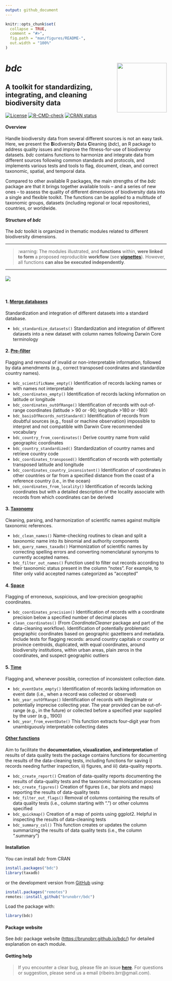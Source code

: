 ---
output: github_document
---

<!-- README.md is generated from README.Rmd. Please edit that file -->

```{r, include = FALSE}
knitr::opts_chunk$set(
  collapse = TRUE,
  comment = "#>",
  fig.path = "man/figures/README-",
  out.width = "100%"
)
```

# ***bdc*** <a href='https://github.com/brunobrr/bdc'><img src="https://raw.githubusercontent.com/brunobrr/bdc/master/man/figures/logo.png" align="right" width="155"/></a>

## **A toolkit for standardizing, integrating, and cleaning biodiversity data**

<!-- badges: start -->

[![License](https://img.shields.io/badge/license-GPL%20(%3E=%203)-lightgrey.svg?style=flat)](http://www.gnu.org/licenses/gpl-3.0.html) [![R-CMD-check](https://github.com/brunobrr/bdc/actions/workflows/R-CMD-check.yaml/badge.svg)](https://github.com/brunobrr/bdc/actions/workflows/R-CMD-check.yaml) [![CRAN status](https://www.r-pkg.org/badges/version/bdc)](https://CRAN.R-project.org/package=bdc)

<!-- badges: end -->

#### **Overview**

Handle biodiversity data from several different sources is not an easy task. Here, we present the **B**iodiversity **D**ata **C**leaning (*bdc*), an R package to address quality issues and improve the fitness-for-use of biodiversiy datasets. *bdc* contains functions to harmonize and integrate data from different sources following common standards and protocols, and implements various tests and tools to flag, document, clean, and correct taxonomic, spatial, and temporal data.

Compared to other available R packages, the main strengths of the *bdc* package are that it brings together available tools – and a series of new ones – to assess the quality of different dimensions of biodiversity data into a single and flexible toolkit. The functions can be applied to a multitude of taxonomic groups, datasets (including regional or local repositories), countries, or worldwide.

#### **Structure of *bdc***

The *bdc* toolkit is organized in thematic modules related to different biodiversity dimensions.

------------------------------------------------------------------------

> :warning: The modules illustrated, and **functions** within, **were linked to form** a proposed reproducible **workflow** (see [**vignettes**](https://brunobrr.github.io/bdc/)). However, all functions **can also be executed independently**.

------------------------------------------------------------------------

#### ![](https://raw.githubusercontent.com/brunobrr/bdc/master/inst/extdata/icon_vignettes/Figure1.png)

<br/>

#### 1. [**Merge databases**](https://brunobrr.github.io/bdc/articles/integrate_datasets.html)

Standardization and integration of different datasets into a standard database.

-   `bdc_standardize_datasets()` Standardization and integration of different datasets into a new dataset with column names following Darwin Core terminology

#### 2. [**Pre-filter**](https://brunobrr.github.io/bdc/articles/prefilter.html)

Flagging and removal of invalid or non-interpretable information, followed by data amendments (e.g., correct transposed coordinates and standardize country names).

-   `bdc_scientificName_empty()` Identification of records lacking names or with names not interpretable
-   `bdc_coordinates_empty()` Identification of records lacking information on latitude or longitude
-   `bdc_coordinates_outOfRange()` Identification of records with out-of-range coordinates (latitude \> 90 or -90; longitude \>180 or -180)
-   `bdc_basisOfRecords_notStandard()` Identification of records from doubtful sources (e.g., fossil or machine observation) impossible to interpret and not compatible with Darwin Core recommended vocabulary
-   `bdc_country_from_coordinates()` Derive country name from valid geographic coordinates
-   `bdc_country_standardized()` Standardization of country names and retrieve country code
-   `bdc_coordinates_transposed()` Identification of records with potentially transposed latitude and longitude
-   `bdc_coordinates_country_inconsistent()` Identification of coordinates in other countries or far from a specified distance from the coast of a reference country (i.e., in the ocean)
-   `bdc_coordinates_from_locality()` Identification of records lacking coordinates but with a detailed description of the locality associate with records from which coordinates can be derived

#### 3. [**Taxonomy**](https://brunobrr.github.io/bdc/articles/taxonomy.html)

Cleaning, parsing, and harmonization of scientific names against multiple taxonomic references.

-   `bdc_clean_names()` Name-checking routines to clean and split a taxonomic name into its binomial and authority components
-   `bdc_query_names_taxadb()` Harmonization of scientific names by correcting spelling errors and converting nomenclatural synonyms to currently accepted names.
-   `bdc_filter_out_names()` Function used to filter out records according to their taxonomic status present in the column "notes". For example, to filter only valid accepted names categorized as "accepted"

#### 4. [**Space**](https://brunobrr.github.io/bdc/articles/space.html)

Flagging of erroneous, suspicious, and low-precision geographic coordinates.

-   `bdc_coordinates_precision()` Identification of records with a coordinate precision below a specified number of decimal places
-   `clean_coordinates()` (From *CoordinateCleaner* package and part of the data-cleaning workflow). Identification of potentially problematic geographic coordinates based on geographic gazetteers and metadata. Include tests for flagging records: around country capitals or country or province centroids, duplicated, with equal coordinates, around biodiversity institutions, within urban areas, plain zeros in the coordinates, and suspect geographic outliers

#### 5. [**Time**](https://brunobrr.github.io/bdc/articles/time.html)

Flagging and, whenever possible, correction of inconsistent collection date.

-   `bdc_eventDate_empty()` Identification of records lacking information on event date (i.e., when a record was collected or observed)
-   `bdc_year_outOfRange()` Identification of records with illegitimate or potentially imprecise collecting year. The year provided can be out-of-range (e.g., in the future) or collected before a specified year supplied by the user (e.g., 1900)
-   `bdc_year_from_eventDate()` This function extracts four-digit year from unambiguously interpretable collecting dates

#### [**Other functions**](https://brunobrr.github.io/bdc/reference/index.html)

Aim to facilitate the **documentation, visualization, and interpretation** of results of data quality tests the package contains functions for documenting the results of the data-cleaning tests, including functions for saving i) records needing further inspection, ii) figures, and iii) data-quality reports.

-   `bdc_create_report()` Creation of data-quality reports documenting the results of data-quality tests and the taxonomic harmonization process
-   `bdc_create_figures()` Creation of figures (i.e., bar plots and maps) reporting the results of data-quality tests
-   `bdc_filter_out_flags()` Removal of columns containing the results of data quality tests (i.e., column starting with ".") or other columns specified
-   `bdc_quickmap()` Creation of a map of points using ggplot2. Helpful in inspecting the results of data-cleaning tests
-   `bdc_summary_col()` This function creates or updates the column summarizing the results of data quality tests (i.e., the column ".summary")

#### **Installation**

You can install *bdc* from CRAN

```{r eval=FALSE}
install.packages("bdc")
library(taxadb)
```

or the development version from [GitHub](https://github.com/brunobrr/bdc) using:

```{r, message=FALSE, warning=FALSE,echo=TRUE,eval=FALSE}
install.packages("remotes")
remotes::install_github("brunobrr/bdc")
```

Load the package with:

```{r, message=FALSE, warning=FALSE,echo=TRUE,eval=TRUE}
library(bdc)
```

#### **Package website**

See *bdc* package website (<https://brunobrr.github.io/bdc/>) for detailed explanation on each module.

#### **Getting help**

> If you encounter a clear bug, please file an issue [**here**](https://github.com/brunobrr/bdc/issues). For questions or suggestion, please send us a email (ribeiro.brr\@gmail.com).
